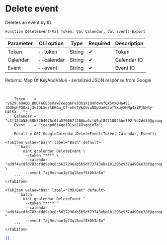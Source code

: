 ﻿---
sidebar_position: 7
description: Delete event and other functions to work with Google Calendar in the Open Integration Package, a free open-source integration library for 1C:Enterprise 8, OneScript and CLI
keywords: [1C, 1С, 1С:Enterprise, 1С:Enterprise 8.3, API, Integration, Services, Exchange, OneScript, CLI, Google Calendar]
---


# Delete event
 Deletes an event by ID



`Function DeleteEvent(Val Token, Val Calendar, Val Event) Export`

  | Parameter | CLI option | Type | Required | Description |
  |-|-|-|-|-|
  | Token | --token | String | &#x2714; | Token |
  | Calendar | --calendar | String | &#x2714; | Calendar ID |
  | Event | --event | String | &#x2714; | Event ID |

  
  Returns:  Map Of KeyAndValue - serialized JSON response from Google

<br/>



```bsl title="1C:Enterprise/OneScript code example"
    Token    = "ya29.a0AQQ_BDQFeGE6sXaw7ceggeFv33b1k1QXPownfQX5VxQHa49L-lDOFphPG0xij3vtOLSerlEKGn_Qf-ohstVkCUcuNOpUaAC5ofYxuyXHNg4xZPjNH4y-U4lKX...";
    Calendar = "c1f124b52d50b7264075c0fa576067f206ba4cfd9af84718045be702f5d2dd54@group.calendar.google.com";
    Event    = "icanpd6i4qe191st1k8sgoie7o";

    Result = OPI_GoogleCalendar.DeleteEvent(Token, Calendar, Event);
```
 

 <Tabs>
  
    <TabItem value="bash" label="Bash" default>
        ```bash
            oint gcalendar DeleteEvent \
             --token "***" \
             --calendar "ad0f4acdfd783cfdd9e9c8c5627296ab5b5df73743eba1b1296c937a490ee38f@group.calendar.google.com" \
             --event "aj9mshuu1gf3ql8enf5k0h3n6o"
        ```
    </TabItem>
  
    <TabItem value="bat" label="CMD/Bat" default>
        ```batch
            oint gcalendar DeleteEvent ^
             --token "***" ^
             --calendar "ad0f4acdfd783cfdd9e9c8c5627296ab5b5df73743eba1b1296c937a490ee38f@group.calendar.google.com" ^
             --event "aj9mshuu1gf3ql8enf5k0h3n6o"
        ```
    </TabItem>
</Tabs>


```json title="Result"
{}
```
